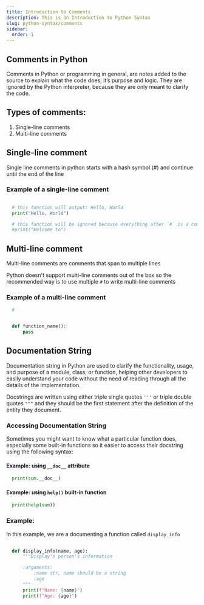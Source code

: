```yaml
---
title: Introduction to Comments
description: This is an Introduction to Python Syntax
slug: python-syntax/comments
sidebar:
  order: 1
---
```


## Comments in Python 

Comments in Python or programming in general, are notes added to the source to explain what the code does, it’s purpose and logic. They are ignored by the Python interpreter, because they are only meant to clarify the code.

## Types of comments:

1. Single-line comments
2. Multi-line comments

## Single-line comment 

Single line comments in python starts with a hash symbol (#) and continue until the end of the line

### Example of a single-line comment

```py 

  # this function will output: Hello, World
  print("Hello, World")

  # this function will be ignored because everything after `#` is a comment
  #print("Welcome to")

```


## Multi-line comment

Multi-line comments are comments that span to multiple lines 

Python doesn't support multi-line comments out of the box so the recommended way is to use multiple `#` to write multi-line comments

### Example of a multi-line comment

```py 
  #


  def function_name():
      pass
```


## Documentation String

Documentation string in Python are used to clarify the functionality, usage, and purpose of a module, class, or function, helping other developers to easily understand your code without the need of reading through all the details of the implementation.

Docstrings are written using either triple single quotes `'''` or triple double quotes `"""`
and they should be the first statement after the definition of the entity they document.





### Accessing Documentation String

Sometimes you might want to know what a particular function does, especially some built-in functions so it easier to access their docstring using the following syntax:

#### Example: using `__doc__` attribute 

```py 
  print(sum.__doc__)
```

#### Example: using `help()` built-in function

```py 
  print(help(sum))
```


### Example:

In this example, we are a documenting a function called `display_info`

```py 
  
  def display_info(name, age):
      """Display's person's information

      :arguments:
          :name str, name should be a string 
          :age
      """
      print(f"Name: {name}")
      print(f"Age: {age}")
```



